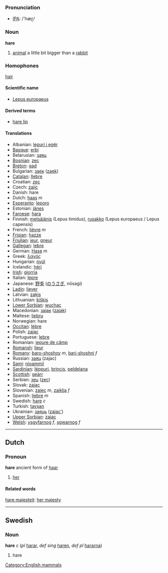 === Pronunciation ===
*[[w:IPA|IPA]]: /'hæɽ/

=== Noun ===

'''hare'''

# [[animal]] a little bit bigger than a [[rabbit]]

=== Homophones ===

[[hair]]

====Scientific name====
*[[Lepus europaeus]]

====Derived terms====
*[[hare lip]]

==== Translations ====
*Albanian: [[lepuri i egër]]
*[[Basque]]: [[erbi]]
*Belarusian: [[заяц]]
*[[Bosnian]]: [[zec]]
*[[Breton]]: [[gad]]
*Bulgarian: [[заек]] ([[zaek]])
*[[Catalan]]: [[llebre]]
*Croatian: [[zec]]
*Czech: [[zajíc]]
*Danish: hare
*Dutch: [[haas]] ''m''
*[[Esperanto]]: [[leporo]]
*Estonian: [[jänes]]
*[[Faroese]]: [[hara]]
*Finnish: [[metsäjänis]] (Lepus timidus), [[rusakko]] (Lepus europaeus / Lepus capensis)
*French: [[lièvre]] ''m''
*[[Frisian]]: [[hazze]]
*[[Friulian]]: [[jeur]], [[gneur]]
*[[Gallegan]]: [[lebre]]
*German: [[Hase]] ''m''
*Greek: [[λαγός]]
*Hungarian: [[nyúl]]
*Icelandic: [[héri]]
*[[Irish]]: [[giorria]]
*Italian: [[lepre]]
*Japanese: [[野兎]] ([[のうさぎ]], nōsagi)
*[[Ladin]]: [[liever]]
*Latvian: [[zaķis]]
*Lithuanian: [[kiškis]]
*[[Lower Sorbian]]: [[wuchac]]
*Macedonian: [[заjак]] ([[zajak]])
*Maltese: [[liebru]]
*Norwegian: hare
*[[Occitan]]: [[lèbre]]
*Polish: [[zając]]
*Portuguese: [[lebre]]
*Romanian: [[iepure de câmp]]
*[[Romansh]]: [[lieur]]
*[[Romany]]: [[baro-shoshoy]] ''m'', [[bari-shoshni]] ''f''
*Russian: [[заяц]] (zajac)
*[[Sami]]: [[njoammil]]
*[[Sardinian]]: [[léppuri]], [[brincis]], [[peldelana]]
*[[Scottish]]: [[geàrr]]
*Serbian: [[зец]] ([[zec]])
*Slovak: [[zajac]]
*Slovenian: [[zajec]] ''m'', [[zajklja]] ''f''
*Spanish: [[liebre]] ''m''
*Swedish: [[hare#Swedish|hare]] ''c''
*Turkish: [[tavşan]]
*Ukrainian: [[заяць]] ([[zajac']])
*[[Upper Sorbian]]: [[zajac]]
*[[Welsh]]: [[ysgyfarnog]] ''f'', [[sgwarnog]] ''f''

----

==Dutch==
===Pronoun===
'''hare''' ancient form of [[haar]]

# [[her]]

====Related words====
[[hare majesteit]]: [[her majesty]]

----

==Swedish==
===Noun===
'''hare''' ''c'' (''pl'' [[harar]], ''def sing'' [[haren]], ''def pl'' [[hararna]])

#hare
[[Category:English mammals]]